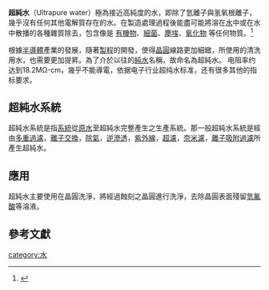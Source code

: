 {{refimprove|time=2015-03-22T05:13:27+00:00}}
'''超純水'''（Ultrapure water）極為接近高純度的水，即除了氫離子與氢氧根離子，幾乎沒有任何其他電解質存在的水。在製造處理過程後能盡可能將溶在[[水|水]]中或在水中散播的各種雜質除去，包含像是 [[有機物|有機物]]、[[細菌|細菌]]、[[塵埃|塵埃]]、[[氧化物|氧化物]] 等任何物質。<ref name="奈">{{cite journal|author=丁志華、戴寶通|title=《半導體廠超純水簡介》|journal=奈米通訊期刊|volume=第七卷|issue=第四期|pages=P.34|url=http://www.ndl.narl.org.tw/cht/ndlcomm/P7_4/com7-4-6.pdf|accessdate=2014-11-14|publisher=國家奈米元件實驗室出版委員會|issn=1029-502x|deadurl=yes|archiveurl=https://web.archive.org/web/20101214093053/http://www.ndl.narl.org.tw/cht/ndlcomm/P7_4/com7-4-6.pdf|archivedate=2010-12-14}}</ref>

根據[[半導體|半導體]]產業的發展，隨著[[製程|製程]]的開發，使得[[晶圓|晶圓]]線路更加細緻，所使用的清洗用水，也需要更加提昇。為了介於以往的[[純水|純水]]名稱，故命名為超純水。
电阻率约达到18.2MΩ-cm，幾乎不能導電，依据电子行业超纯水标准，还有很多其他的指标要求。

== 超純水系統 ==
超純水系統是指[[系統|系統]]從[[原水|原水]]至超純水完整產生之生產系統。那一般超純水系統是經由[[多重過濾|多重過濾]]，[[離子交換|離子交換]]，[[除氣|除氣]]，[[逆滲透|逆滲透]]，[[紫外線|紫外線]]，[[超濾|超濾]]，[[奈米濾|奈米濾]]，[[離子吸附過濾|離子吸附過濾]]所產生超純水。{{R|奈|page=p.35}}

== 應用 ==
超純水主要使用在晶圓洗淨，將經過蝕刻之晶圓進行洗淨，去除晶圓表面殘留[[氫氟酸|氫氟酸]]等溶液。

== 參考文獻 ==
{{reflist}}

[[category:水|category:水]]